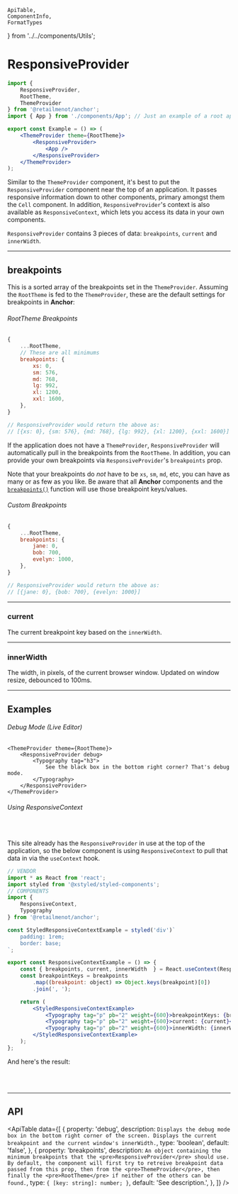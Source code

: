     ApiTable,
    ComponentInfo,
    FormatTypes
} from '../../components/Utils';

# ResponsiveProvider

<ComponentInfo title="ResponsiveProvider" />

```jsx
import {
    ResponsiveProvider,
    RootTheme,
    ThemeProvider
} from '@retailmenot/anchor';
import { App } from './components/App'; // Just an example of a root application

export const Example = () => (
    <ThemeProvider theme={RootTheme}>
        <ResponsiveProvider>
            <App />
        </ResponsiveProvider>
    </ThemeProvider>
);
```

Similar to the `ThemeProvider` component, it's best to put the `ResponsiveProvider` component near
the top of an application. It passes responsive information down to other components, primary
amongst them the `Cell` component. In addition, `ResponsiveProvider`'s context is also available as
`ResponsiveContext`, which lets you access its data in your own components.

`ResponsiveProvider` contains 3 pieces of data: `breakpoints`, `current` and `innerWidth`.

---

## breakpoints
This is a sorted array of the breakpoints set in the `ThemeProvider`. Assuming the `RootTheme` is
fed to the `ThemeProvider`, these are the default settings for breakpoints in **Anchor**:

###### RootTheme Breakpoints
```jsx hideTitle
{
    ...RootTheme,
    // These are all minimums
    breakpoints: {
        xs: 0,
        sm: 576,
        md: 768,
        lg: 992,
        xl: 1200,
        xxl: 1600,
    },
}

// ResponsiveProvider would return the above as:
// [{xs: 0}, {sm: 576}, {md: 768}, {lg: 992}, {xl: 1200}, {xxl: 1600}]
```

If the application does not have a `ThemeProvider`, `ResponsiveProvider` will automatically pull in
the breakpoints from the `RootTheme`. In addition, you can provide your own breakpoints via
`ResponsiveProvider`'s `breakpoints` prop.

Note that your breakpoints do *not* have to be `xs`, `sm`, `md`, etc, you can have as many or as
few as you like. Be aware that all **Anchor** components and the <a href="https://www.smooth-code.com/open-source/xstyled/docs/responsive/#create-a-responsive-component" target="_blank">`breakpoints()`</a> function
will use those breakpoint keys/values.

###### Custom Breakpoints
```jsx hideTitle
{
    ...RootTheme,
    breakpoints: {
        jane: 0,
        bob: 700,
        evelyn: 1000,
    },
}

// ResponsiveProvider would return the above as:
// [{jane: 0}, {bob: 700}, {evelyn: 1000}]
```

---

### current

The current breakpoint key based on the `innerWidth`.

---

### innerWidth
The width, in pixels, of the current browser window. Updated on window resize, debounced to 100ms.

---

## Examples

###### Debug Mode (Live Editor)
```tsx live hideTitle
<ThemeProvider theme={RootTheme}>
    <ResponsiveProvider debug>
        <Typography tag="h3">
            See the black box in the bottom right corner? That's debug mode.
        </Typography>
    </ResponsiveProvider>
</ThemeProvider>
```

###### Using ResponsiveContext

<br />

This site already has the `ResponsiveProvider` in use at the top of the application, so the below
component is using `ResponsiveContext` to pull that data in via the `useContext` hook.

```jsx hideTitle
// VENDOR
import * as React from 'react';
import styled from '@xstyled/styled-components';
// COMPONENTS
import {
    ResponsiveContext,
    Typography
} from '@retailmenot/anchor';

const StyledResponsiveContextExample = styled('div')`
    padding: 1rem;
    border: base;
`;

export const ResponsiveContextExample = () => {
    const { breakpoints, current, innerWidth  } = React.useContext(ResponsiveContext);
    const breakpointKeys = breakpoints
        .map((breakpoint: object) => Object.keys(breakpoint)[0])
        .join(', ');

    return (
        <StyledResponsiveContextExample>
            <Typography tag="p" pb="2" weight={600}>breakpointKeys: {breakpointKeys}</Typography>
            <Typography tag="p" pb="2" weight={600}>current: {current}</Typography>
            <Typography tag="p" pb="2" weight={600}>innerWidth: {innerWidth}</Typography>
        </StyledResponsiveContextExample>
    );
};
```

And here's the result:

<br />

<ResponsiveContextExample />

<br />

---

## API

<ApiTable data={[
    {
        property: 'debug',
        description: `Displays the debug mode box in the bottom right corner of the screen.
            Displays the current breakpoint and the current window's innerWidth.`,
        type: 'boolean',
        default: 'false',
    },
    {
        property: 'breakpoints',
        description: `An object containing the minimum breakpoints that
            the <pre>ResponsiveProvider</pre> should use. By default, the component will first
            try to retreive breakpoint data passed from this prop, then from
            the <pre>ThemeProvider</pre>, then finally the <pre>RootTheme</pre> if neither of the
            others can be found.`,
        type: `{ [key: string]: number; }`,
        default: 'See description.',
    },
]} />